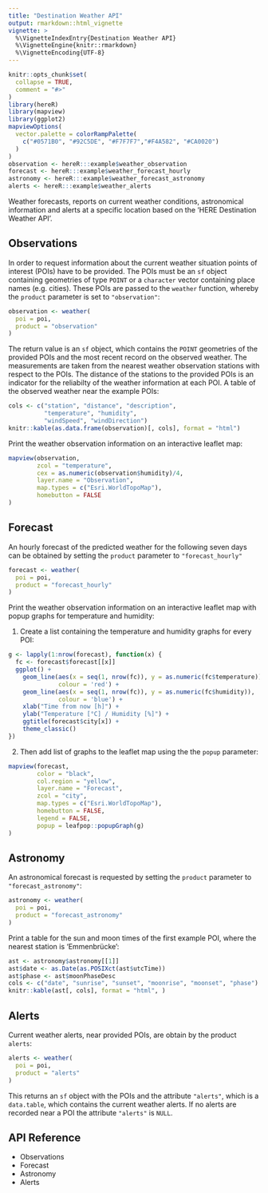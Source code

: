 ```yaml
---
title: "Destination Weather API"
output: rmarkdown::html_vignette
vignette: >
  %\VignetteIndexEntry{Destination Weather API}
  %\VignetteEngine{knitr::rmarkdown}
  %\VignetteEncoding{UTF-8}
---
```


```r
knitr::opts_chunk$set(
  collapse = TRUE,
  comment = "#>"
)
library(hereR)
library(mapview)
library(ggplot2)
mapviewOptions(
  vector.palette = colorRampPalette(
    c("#0571B0", "#92C5DE", "#F7F7F7","#F4A582", "#CA0020")
  )
)
observation <- hereR:::example$weather_observation
forecast <- hereR:::example$weather_forecast_hourly
astronomy <- hereR:::example$weather_forecast_astronomy
alerts <- hereR:::example$weather_alerts
```

Weather forecasts, reports on current weather conditions, astronomical information and alerts at a specific location based on the 'HERE Destination Weather API'.

## Observations
In order to request information about the current weather situation points of interest (POIs) have to be provided. The POIs must be an `sf` object containing geometries of type `POINT` or a `character` vector containing place names (e.g. cities).
These POIs are passed to the `weather` function, whereby the `product` parameter is set to `"observation"`:
```r
observation <- weather(
  poi = poi,
  product = "observation"
)
```

The return value is an `sf` object, which contains the `POINT` geometries of the provided POIs and the most recent record on the observed weather. The measurements are taken from the nearest weather observation stations with respect to the POIs. The distance of the stations to the provided POIs is an indicator for the reliabilty of the weather information at each POI. A table of the observed weather near the example POIs:

```r
cols <- c("station", "distance", "description",
          "temperature", "humidity",
          "windSpeed", "windDirection")
knitr::kable(as.data.frame(observation)[, cols], format = "html")
```

Print the weather observation information on an interactive leaflet map:
```r
mapview(observation,
        zcol = "temperature",
        cex = as.numeric(observation$humidity)/4,
        layer.name = "Observation",
        map.types = c("Esri.WorldTopoMap"),
        homebutton = FALSE
)
```

## Forecast
An hourly forecast of the predicted weather for the following seven days can be obtained by setting the `product` parameter to `"forecast_hourly"`
```r
forecast <- weather(
  poi = poi,
  product = "forecast_hourly"
)
```

Print the weather observation information on an interactive leaflet map with popup graphs for temperature and humidity:

1. Create a list containing the temperature and humidity graphs for every POI:
```r
g <- lapply(1:nrow(forecast), function(x) {
  fc <- forecast$forecast[[x]]
  ggplot() + 
    geom_line(aes(x = seq(1, nrow(fc)), y = as.numeric(fc$temperature)),
              colour = 'red') +
    geom_line(aes(x = seq(1, nrow(fc)), y = as.numeric(fc$humidity)),
              colour = 'blue') +
    xlab("Time from now [h]") +
    ylab("Temperature [°C] / Humidity [%]") +
    ggtitle(forecast$city[x]) +
    theme_classic()
})
```

2. Then add list of graphs to the leaflet map using the the `popup` parameter:
```r
mapview(forecast,
        color = "black",
        col.region = "yellow",
        layer.name = "Forecast",
        zcol = "city",
        map.types = c("Esri.WorldTopoMap"),
        homebutton = FALSE,
        legend = FALSE,
        popup = leafpop::popupGraph(g)
)
```

## Astronomy
An astronomical forecast is requested by setting the `product` parameter to `"forecast_astronomy"`:
```r
astronomy <- weather(
  poi = poi,
  product = "forecast_astronomy"
)
```

Print a table for the sun and moon times of the first example POI, where the nearest station is 'Emmenbrücke':
```r
ast <- astronomy$astronomy[[1]]
ast$date <- as.Date(as.POSIXct(ast$utcTime))
ast$phase <- ast$moonPhaseDesc
cols <- c("date", "sunrise", "sunset", "moonrise", "moonset", "phase")
knitr::kable(ast[, cols], format = "html", )
```

## Alerts
Current weather alerts, near provided POIs, are obtain by the product `alerts`:
```r
alerts <- weather(
  poi = poi,
  product = "alerts"
)
```
This returns an `sf` object with the POIs and the attribute `"alerts"`, which is a `data.table`, which contains the current weather alerts. If no alerts are recorded near a POI the attribute `"alerts"` is `NULL`.

## API Reference

* Observations
* Forecast
* Astronomy
* Alerts

